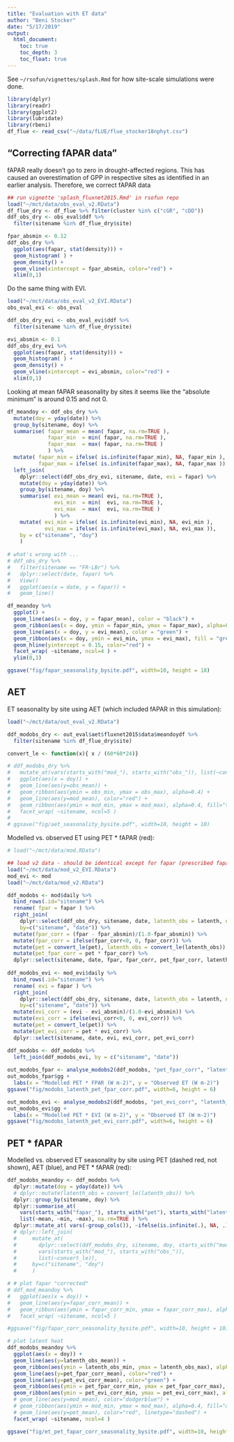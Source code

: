 ```yaml
---
title: "Evaluation with ET data"
author: "Beni Stocker"
date: "5/17/2019"
output:
  html_document:
    toc: true
    toc_depth: 3
    toc_float: true
---
```


See `~/rsofun/vignettes/splash.Rmd` for how site-scale simulations were done.

```r
library(dplyr)
library(readr)
library(ggplot2)
library(lubridate)
library(rbeni)
df_flue <- read_csv("~/data/fLUE/flue_stocker18nphyt.csv")
```

## "Correcting fAPAR data"

fAPAR really doesn't go to zero in drought-affected regions. This has caused an overestimation of GPP in respective sites as identified in an earlier analysis. Therefore, we correct fAPAR data
```r
## run vignette 'splash_fluxnet2015.Rmd' in rsofun repo
load("~/mct/data/obs_eval_v2.RData")
df_flue_dry <- df_flue %>% filter(cluster %in% c("cGR", "cDD"))
ddf_obs_dry <- obs_eval$ddf %>% 
  filter(sitename %in% df_flue_dry$site)

fpar_absmin <- 0.12
ddf_obs_dry %>% 
  ggplot(aes(fapar, stat(density))) +
  geom_histogram( ) +
  geom_density() +
  geom_vline(xintercept = fpar_absmin, color="red") +
  xlim(0,1)
```

Do the same thing with EVI.
```r
load("~/mct/data/obs_eval_v2_EVI.RData")
obs_eval_evi <- obs_eval

ddf_obs_dry_evi <- obs_eval_evi$ddf %>% 
  filter(sitename %in% df_flue_dry$site)

evi_absmin <- 0.1
ddf_obs_dry_evi %>% 
  ggplot(aes(fapar, stat(density))) +
  geom_histogram( ) +
  geom_density() +
  geom_vline(xintercept = evi_absmin, color="red") +
  xlim(0,1)
```


Looking at mean fAPAR seasonality by sites it seems like the "absolute minimum" is around 0.15 and not 0.
```r
df_meandoy <- ddf_obs_dry %>% 
  mutate(doy = yday(date)) %>% 
  group_by(sitename, doy) %>% 
  summarise( fapar_mean = mean( fapar, na.rm=TRUE ), 
             fapar_min  = min( fapar, na.rm=TRUE ), 
             fapar_max  = max( fapar, na.rm=TRUE )
             ) %>%
  mutate( fapar_min = ifelse( is.infinite(fapar_min), NA, fapar_min ), 
          fapar_max = ifelse( is.infinite(fapar_max), NA, fapar_max )) %>% 
  left_join(
    dplyr::select(ddf_obs_dry_evi, sitename, date, evi = fapar) %>% 
    mutate(doy = yday(date)) %>% 
    group_by(sitename, doy) %>% 
    summarise( evi_mean = mean( evi, na.rm=TRUE ), 
               evi_min  = min(  evi, na.rm=TRUE ), 
               evi_max  = max(  evi, na.rm=TRUE )
               ) %>%
    mutate( evi_min = ifelse( is.infinite(evi_min), NA, evi_min ), 
            evi_max = ifelse( is.infinite(evi_max), NA, evi_max )),
    by = c("sitename", "doy")
    )
  
# what's wrong with ...
# ddf_obs_dry %>% 
#   filter(sitename == "FR-LBr") %>% 
#   dplyr::select(date, fapar) %>% 
#   View()
#   ggplot(aes(x = date, y = fapar)) +
#   geom_line()

df_meandoy %>% 
  ggplot() +
  geom_line(aes(x = doy, y = fapar_mean), color = "black") +
  geom_ribbon(aes(x = doy, ymin = fapar_min, ymax = fapar_max), alpha=0.4) +
  geom_line(aes(x = doy, y = evi_mean), color = "green") +
  geom_ribbon(aes(x = doy, ymin = evi_min, ymax = evi_max), fill = "green", alpha=0.4) +
  geom_hline(yintercept = 0.15, color="red") +
  facet_wrap( ~sitename, ncol=4 ) +
  ylim(0,1)

ggsave("fig/fapar_seasonality_bysite.pdf", width=10, height = 18)
```


## AET

ET seasonality by site using AET (which included fAPAR in this simulation):

```r
load("~/mct/data/out_eval_v2.RData")

ddf_modobs_dry <- out_eval$aet$fluxnet2015$data$meandoydf %>% 
  filter(sitename %in% df_flue_dry$site)

convert_le <- function(x){ x / (60*60*24)}

# ddf_modobs_dry %>%
#   mutate_at(vars(starts_with("mod_"), starts_with("obs_")), list(~convert_le)) %>%
#   ggplot(aes(x = doy)) +
#   geom_line(aes(y=obs_mean)) +
#   geom_ribbon(aes(ymin = obs_min, ymax = obs_max), alpha=0.4) +
#   geom_line(aes(y=mod_mean), color="red") +
#   geom_ribbon(aes(ymin = mod_min, ymax = mod_max), alpha=0.4, fill="tomato") +
#   facet_wrap( ~sitename, ncol=5 )
# 
# ggsave("fig/aet_seasonality_bysite.pdf", width=10, height = 10)
```

Modelled vs. observed ET using PET * fAPAR (red):
```r
# load("~/mct/data/mod.RData")

## load v2 data - should be identical except for fapar (prescribed fapar not used for water balance in these simulations)
load("~/mct/data/mod_v2_EVI.RData") 
mod_evi <- mod
load("~/mct/data/mod_v2.RData")

ddf_modobs <- mod$daily %>% 
  bind_rows(.id="sitename") %>% 
  rename( fpar = fapar ) %>% 
  right_join(
    dplyr::select(ddf_obs_dry, sitename, date, latenth_obs = latenth, netrad_obs = netrad),
    by=c("sitename", "date")) %>%
  mutate(fpar_corr = (fpar - fpar_absmin)/(1.0-fpar_absmin)) %>% 
  mutate(fpar_corr = ifelse(fpar_corr<0, 0, fpar_corr)) %>% 
  mutate(pet = convert_le(pet), latenth_obs = convert_le(latenth_obs)) %>% 
  mutate(pet_fpar_corr = pet * fpar_corr) %>% 
  dplyr::select(sitename, date, fpar, fpar_corr, pet_fpar_corr, latenth_obs, netrad_obs)
  
ddf_modobs_evi <- mod_evi$daily %>% 
  bind_rows(.id="sitename") %>% 
  rename( evi = fapar ) %>% 
  right_join(
    dplyr::select(ddf_obs_dry, sitename, date, latenth_obs = latenth, netrad_obs = netrad),
    by=c("sitename", "date")) %>%
  mutate(evi_corr = (evi - evi_absmin)/(1.0-evi_absmin)) %>% 
  mutate(evi_corr = ifelse(evi_corr<0, 0, evi_corr)) %>% 
  mutate(pet = convert_le(pet)) %>% 
  mutate(pet_evi_corr = pet * evi_corr) %>% 
  dplyr::select(sitename, date, evi, evi_corr, pet_evi_corr)

ddf_modobs <- ddf_modobs %>% 
  left_join(ddf_modobs_evi, by = c("sitename", "date"))
    
out_modobs_fpar <- analyse_modobs2(ddf_modobs, "pet_fpar_corr", "latenth_obs", type = "heat")
out_modobs_fpar$gg +
  labs(x = "Modelled PET * FPAR (W m-2)", y = "Observed ET (W m-2)")
ggsave("fig/modobs_latenth_pet_fpar_corr.pdf", width=6, height = 6)

out_modobs_evi <- analyse_modobs2(ddf_modobs, "pet_evi_corr", "latenth_obs", type = "heat")
out_modobs_evi$gg +
  labs(x = "Modelled PET * EVI (W m-2)", y = "Observed ET (W m-2)")
ggsave("fig/modobs_latenth_pet_evi_corr.pdf", width=6, height = 6)
```

## PET * fAPAR

Modelled vs. observed ET seasonality by site using PET (dashed red, not shown), AET (blue), and PET * fAPAR (red):
```r
ddf_modobs_meandoy <- ddf_modobs %>% 
  dplyr::mutate(doy = yday(date)) %>% 
  # dplyr::mutate(latenth_obs = convert_le(latenth_obs)) %>% 
  dplyr::group_by(sitename, doy) %>% 
  dplyr::summarise_at( 
    vars(starts_with("fapar_"), starts_with("pet"), starts_with("latenth")), 
    list(~mean, ~min, ~max), na.rm=TRUE ) %>% 
  dplyr::mutate_at( vars(-group_cols()), ~ifelse(is.infinite(.), NA, .))
  # dplyr::left_join(
  #     mutate_at( 
  #       dplyr::select(ddf_modobs_dry, sitename, doy, starts_with("mod_")), 
  #       vars(starts_with("mod_"), starts_with("obs_")), 
  #       list(~convert_le)),
  #     by=c("sitename", "doy")
  #     )

# # plot fapar "corrected"
# ddf_mod_meandoy %>% 
#   ggplot(aes(x = doy)) +
#   geom_line(aes(y=fapar_corr_mean)) +
#   geom_ribbon(aes(ymin = fapar_corr_min, ymax = fapar_corr_max), alpha=0.4) +
#   facet_wrap( ~sitename, ncol=5 )

#ggsave("fig/fapar_corr_seasonality_bysite.pdf", width=10, height = 10)

# plot latent heat
ddf_modobs_meandoy %>% 
  ggplot(aes(x = doy)) +
  geom_line(aes(y=latenth_obs_mean)) +
  geom_ribbon(aes(ymin = latenth_obs_min, ymax = latenth_obs_max), alpha=0.4) +
  geom_line(aes(y=pet_fpar_corr_mean), color="red") +
  geom_line(aes(y=pet_evi_corr_mean), color="green") +
  geom_ribbon(aes(ymin = pet_fpar_corr_min, ymax = pet_fpar_corr_max), alpha=0.4, fill="red") +
  geom_ribbon(aes(ymin = pet_evi_corr_min, ymax = pet_evi_corr_max), alpha=0.4, fill="green") +
  # geom_line(aes(y=mod_mean), color="dodgerblue") +
  # geom_ribbon(aes(ymin = mod_min, ymax = mod_max), alpha=0.4, fill="dodgerblue") +
  # geom_line(aes(y=pet_mean), color="red", linetype="dashed") +
  facet_wrap( ~sitename, ncol=4 )

ggsave("fig/et_pet_fapar_corr_seasonality_bysite.pdf", width=10, height = 10)
```


